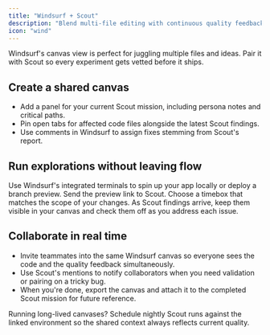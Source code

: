 ```yaml
---
title: "Windsurf + Scout"
description: "Blend multi-file editing with continuous quality feedback."
icon: "wind"
---
```


Windsurf's canvas view is perfect for juggling multiple files and ideas. Pair it with Scout so every experiment gets vetted before it ships.

## Create a shared canvas

- Add a panel for your current Scout mission, including persona notes and critical paths.
- Pin open tabs for affected code files alongside the latest Scout findings.
- Use comments in Windsurf to assign fixes stemming from Scout's report.

## Run explorations without leaving flow

<Steps>
  <Step title="Stage a preview">
    Use Windsurf's integrated terminals to spin up your app locally or deploy a branch preview.
  </Step>
  <Step title="Launch Scout">
    Send the preview link to Scout. Choose a timebox that matches the scope of your changes.
  </Step>
  <Step title="Apply feedback">
    As Scout findings arrive, keep them visible in your canvas and check them off as you address each issue.
  </Step>
</Steps>

## Collaborate in real time

- Invite teammates into the same Windsurf canvas so everyone sees the code and the quality feedback simultaneously.
- Use Scout's mentions to notify collaborators when you need validation or pairing on a tricky bug.
- When you're done, export the canvas and attach it to the completed Scout mission for future reference.

<Note>
  Running long-lived canvases? Schedule nightly Scout runs against the linked environment so the shared context always reflects current quality.
</Note>
